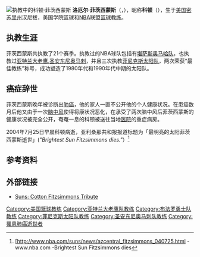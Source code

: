 {{noteTA
|G1=NBA
}}
[[File:Cotton_Fitzsimmons_1974.jpg|执教中的科顿·菲茨西蒙斯]]
'''洛厄尔·菲茨西蒙斯'''（{{bd|'''Lowell Fitzsimmons'''}}，{{bd|1931年|10月7日|2004年|7月24日}}），昵称'''科顿'''（{{lang|en|'''Cotton'''}}），生于[[美国|美国]][[密苏里州|密苏里州]]汉尼拔，美国学院篮球和[[NBA|NBA]]联盟[[篮球|篮球]][[教练|教练]]。

==执教生涯==
菲茨西蒙斯共执教了21个赛季。执教过的NBA球队包括有[[萨克拉门托国王|堪萨斯奥马哈队]]，也执教过[[亚特兰大老鹰|亚特兰大老鹰]],[[圣安东尼奥马刺|圣安东尼奥马刺]]，并且三次执教[[菲尼克斯太阳队|菲尼克斯太阳队]]，两次荣获“最佳教练”称号，成功塑造了1980年代和1990年代中期的太阳队。

==癌症辞世==
菲茨西蒙斯晚年被诊断出[[肺癌|肺癌]]，他的家人一直不公开他的个人健康状况。在患癌数月后他又由于一次[[脑中风|脑中风]]使得将康状况恶化，在承受了两次脑中风后菲茨西蒙斯的健康状况被完全公开，奄奄一息的科顿被送往当地[[医院|医院]]的重症病房。  

2004年7月25日早晨科顿病逝，亚利桑那共和报报道标题为「最明亮的太阳菲茨西蒙斯逝世」(''"Brightest Sun Fitzsimmons dies."''）<ref>[http://www.nba.com/suns/news/azcentral_fitzsimmons_040725.html {{Wayback|url=http://www.nba.com/suns/news/azcentral_fitzsimmons_040725.html |date=20081226044704 }} - www.nba.com -Brightest Sun Fitzsimmons dies</ref>

==参考资料==   
{{reflist}}

==外部链接==
*{{en}}[http://www.nba.com/suns/news/fitzsimmons_tribute.html Suns: Cotton Fitzsimmons Tribute] {{Wayback|url=http://www.nba.com/suns/news/fitzsimmons_tribute.html |date=20070922065836 }}

{{start box}}
{{succession box|[[杰里·科兰杰洛|杰里·科兰杰洛]]|[[巴奇·范布雷德·考尔夫|范布雷德·考尔夫]]|[[菲尼克斯太阳|菲尼克斯太阳]]主教练|1970–1972}}
{{succession box|[[里奇·古林|里奇·古林]]|[[邦普尔·托尔莫伦|邦普尔·托尔莫伦]]|[[亚特兰大老鹰|亚特兰大老鹰]]主教练|1972–1976}}
{{succession box|[[乔·穆兰尼|乔·穆兰尼]]|[[吉恩·许|吉恩·许]]|[[洛杉矶快船|布法罗勇士]]主教练|1972年}}
{{succession box|[[拉里·斯塔尔曼|拉里·斯塔尔曼]]|[[杰克·麦克宁_(篮球教练)|杰克·麦克宁]]|[[萨克拉门托国王|堪萨斯城国王]]主教练|1977–1978}}
{{succession box|[[鲍勃·巴斯|鲍勃·巴斯]]|[[鲍勃·维斯|鲍勃·维斯]]|[[圣安东尼奥马刺|圣安东尼奥马刺]]主教练|1984–1986}}
{{succession box|[[约翰·威泽尔|约翰·威泽尔]]|[[保罗·韦斯特法尔|保罗·韦斯特法尔]]|[[菲尼克斯太阳|菲尼克斯太阳]]主教练|1988–1992}}
{{succession box|[[保罗·韦斯特法尔|保罗·韦斯特法尔]]|[[丹尼·安吉|丹尼·安吉]]|[[菲尼克斯太阳|菲尼克斯太阳]]主教练|1996}}
{{end box}}

{{NBA年度最佳教练}}
{{AtlantaHawksCoach}}
{{LosAngelesClippersCoach}}
{{SacramentoKingsCoach}}
{{SpursCoach}}
{{SunsCoach}}

{{Authority control}}
{{DEFAULTSORT:Fitzsimmons, Cotton}}
[[Category:美国篮球教练|Category:美国篮球教练]]
[[Category:亚特兰大老鹰队教练|Category:亚特兰大老鹰队教练]]
[[Category:布法罗勇士队教练|Category:布法罗勇士队教练]]
[[Category:菲尼克斯太阳队教练|Category:菲尼克斯太阳队教练]]
[[Category:圣安东尼奥马刺队教练|Category:圣安东尼奥马刺队教练]]
[[Category:罹患肺癌逝世者|Category:罹患肺癌逝世者]]